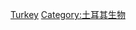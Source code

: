 {{Catnav|頁面分類|各種主題的頁面分類|按國家分類|各國生物|土耳其生物群}}
{{Catnav|頁面分類|各種主題的頁面分類|按國家分類|各國生物|各國動物}}
{{Commons category|Animals of Turkey}}

[[Category:各國動物|Turkey]]
[[Category:土耳其生物|Category:土耳其生物]]